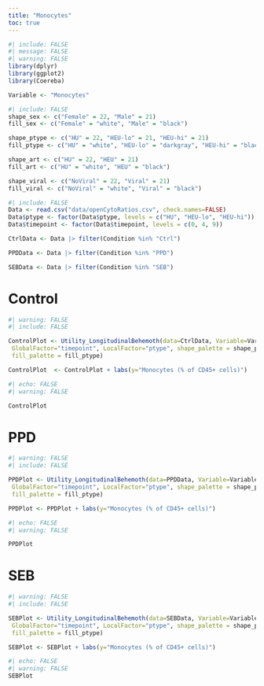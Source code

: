 ```yaml
---
title: "Monocytes"
toc: true
---
```



```r
#| include: FALSE
#| message: FALSE
#| warning: FALSE
library(dplyr)
library(ggplot2)
library(Coereba)

Variable <- "Monocytes"
```

```r
#| include: FALSE
shape_sex <- c("Female" = 22, "Male" = 21)
fill_sex <- c("Female" = "white", "Male" = "black")

shape_ptype <- c("HU" = 22, "HEU-lo" = 21, "HEU-hi" = 21)
fill_ptype <- c("HU" = "white", "HEU-lo" = "darkgray", "HEU-hi" = "black")

shape_art <- c("HU" = 22, "HEU" = 21)
fill_art <- c("HU" = "white", "HEU" = "black")

shape_viral <- c("NoViral" = 22, "Viral" = 21)
fill_viral <- c("NoViral" = "white", "Viral" = "black")
```


```r
#| include: FALSE
Data <- read.csv("data/openCytoRatios.csv", check.names=FALSE)
Data$ptype <- factor(Data$ptype, levels = c("HU", "HEU-lo", "HEU-hi"))
Data$timepoint <- factor(Data$timepoint, levels = c(0, 4, 9))

CtrlData <- Data |> filter(Condition %in% "Ctrl")

PPDData <- Data |> filter(Condition %in% "PPD")

SEBData <- Data |> filter(Condition %in% "SEB")
```

# Control 

```r
#| warning: FALSE
#| include: FALSE

ControlPlot <- Utility_LongitudinalBehemoth(data=CtrlData, Variable=Variable,
 GlobalFactor="timepoint", LocalFactor="ptype", shape_palette = shape_ptype,
 fill_palette = fill_ptype)

ControlPlot  <- ControlPlot + labs(y="Monocytes (% of CD45+ cells)")
```

```r
#| echo: FALSE
#| warning: FALSE

ControlPlot
```

# PPD
```r
#| warning: FALSE
#| include: FALSE

PPDPlot <- Utility_LongitudinalBehemoth(data=PPDData, Variable=Variable,
 GlobalFactor="timepoint", LocalFactor="ptype", shape_palette = shape_ptype,
 fill_palette = fill_ptype)

PPDPlot <- PPDPlot + labs(y="Monocytes (% of CD45+ cells)")
```

```r
#| echo: FALSE
#| warning: FALSE

PPDPlot
```

# SEB
```r
#| warning: FALSE
#| include: FALSE

SEBPlot <- Utility_LongitudinalBehemoth(data=SEBData, Variable=Variable,
 GlobalFactor="timepoint", LocalFactor="ptype", shape_palette = shape_ptype,
 fill_palette = fill_ptype)

SEBPlot <- SEBPlot + labs(y="Monocytes (% of CD45+ cells)")
```

```r
#| echo: FALSE
#| warning: FALSE
SEBPlot
```